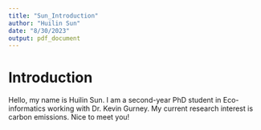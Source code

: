 ```yaml
---
title: "Sun_Introduction"
author: "Huilin Sun"
date: "8/30/2023"
output: pdf_document
---
```



# Introduction

Hello, my name is Huilin Sun. I am a second-year PhD student in Eco-informatics working with Dr. Kevin Gurney. My current research interest is carbon emissions. Nice to meet you!